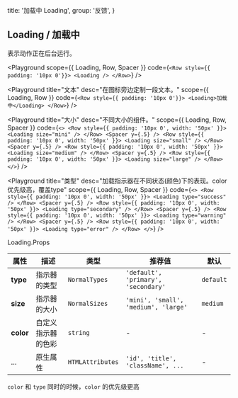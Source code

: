 
  title: '加载中 Loading',
  group: '反馈',
}

## Loading / 加载中

表示动作正在后台运行。

<Playground
  scope={{ Loading, Row, Spacer }}
  code={`
<Row style={{ padding: '10px 0'}}>
  <Loading />
</Row>
`}
/>

<Playground
  title="文本"
  desc="在图标旁边定制一段文本。"
  scope={{ Loading, Row }}
  code={`
<Row style={{ padding: '10px 0'}}>
  <Loading>加载中</Loading>
</Row>
`}
/>

<Playground
  title="大小"
  desc="不同大小的组件。"
  scope={{ Loading, Row, Spacer }}
  code={`
<>
  <Row style={{ padding: '10px 0', width: '50px' }}>
    <Loading size="mini" />
  </Row>
  <Spacer y={.5} />
  <Row style={{ padding: '10px 0', width: '50px' }}>
    <Loading size="small" />
  </Row>
  <Spacer y={.5} />
  <Row style={{ padding: '10px 0', width: '50px' }}>
    <Loading size="medium" />
  </Row>
  <Spacer y={.5} />
  <Row style={{ padding: '10px 0', width: '50px' }}>
    <Loading size="large" />
  </Row>
</>
`}
/>

<Playground
  title="类型"
  desc="加载指示器在不同状态(颜色)下的表现。color优先级高，覆盖type"
  scope={{ Loading, Row, Spacer }}
  code={`
<>
  <Row style={{ padding: '10px 0', width: '50px' }}>
    <Loading type="success" />
  </Row>
  <Spacer y={.5} />
  <Row style={{ padding: '10px 0', width: '50px' }}>
    <Loading type="secondary" />
  </Row>
  <Spacer y={.5} />
  <Row style={{ padding: '10px 0', width: '50px' }}>
    <Loading type="warning" />
  </Row>
  <Spacer y={.5} />
  <Row style={{ padding: '10px 0', width: '50px' }}>
    <Loading type="error" />
  </Row>
</>
`}
/>

<Attributes edit="/pages/zh-cn/components/loading.mdx">
<Attributes.Title>Loading.Props</Attributes.Title>

| 属性      | 描述               | 类型             | 推荐值                               | 默认      |
| --------- | ------------------ | ---------------- | ------------------------------------ | --------- |
| **type**  | 指示器的类型       | `NormalTypes`    | `'default', 'primary', 'secondary'`  | `default` |
| **size**  | 指示器的大小       | `NormalSizes`    | `'mini', 'small', 'medium', 'large'` | `medium`  |
| **color** | 自定义指示器的色彩 | `string`         | -                                    | -         |
| ...       | 原生属性           | `HTMLAttributes` | `'id', 'title', 'className', ...`    | -         |

`color` 和 `type` 同时的时候，`color` 的优先级更高

</Attributes>

